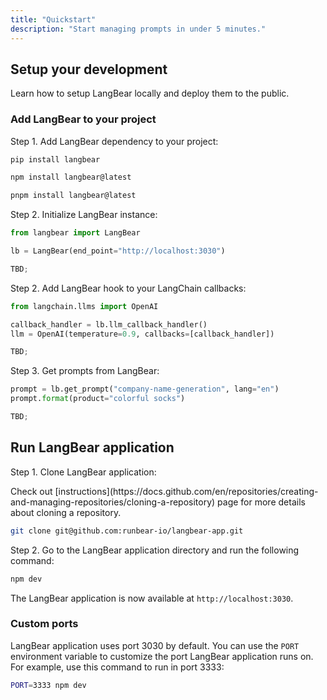 ```yaml
---
title: "Quickstart"
description: "Start managing prompts in under 5 minutes."
---
```


## Setup your development

Learn how to setup LangBear locally and deploy them to the public.

### Add LangBear to your project

Step 1. Add LangBear dependency to your project:

<CodeGroup>

```bash pip
pip install langbear
```

```bash npm
npm install langbear@latest
```

```bash pnpm
pnpm install langbear@latest
```

</CodeGroup>

Step 2. Initialize LangBear instance:

<CodeGroup>

```python python
from langbear import LangBear

lb = LangBear(end_point="http://localhost:3030")
```

```typescript typescript
TBD;
```

</CodeGroup>

Step 2. Add LangBear hook to your LangChain callbacks:

<CodeGroup>

```python python
from langchain.llms import OpenAI

callback_handler = lb.llm_callback_handler()
llm = OpenAI(temperature=0.9, callbacks=[callback_handler])
```

```typescript typescript
TBD;
```

</CodeGroup>

Step 3. Get prompts from LangBear:

<CodeGroup>

```python python
prompt = lb.get_prompt("company-name-generation", lang="en")
prompt.format(product="colorful socks")
```

```typescript typescript
TBD;
```

</CodeGroup>

## Run LangBear application

Step 1. Clone LangBear application:

<Note>
  Check out
  [instructions](https://docs.github.com/en/repositories/creating-and-managing-repositories/cloning-a-repository)
  page for more details about cloning a repository.
</Note>

```bash
git clone git@github.com:runbear-io/langbear-app.git
```

Step 2. Go to the LangBear application directory and run the following command:

```bash
npm dev
```

The LangBear application is now available at `http://localhost:3030`.

### Custom ports

LangBear application uses port 3030 by default. You can use the `PORT` environment variable to customize the port LangBear application runs on. For example, use this command to run in port 3333:

```bash
PORT=3333 npm dev
```

